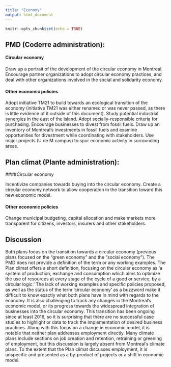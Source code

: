 ```yaml
---
title: "Economy"
output: html_document
---
```


```r
knitr::opts_chunk$set(echo = TRUE)
```

## PMD (Coderre administration): 

#### Circular economy

Draw up a portrait of the development of the circular economy in Montreal. Encourage partner organizations to adopt circular economy practices, and deal with other organizations involved in the social and solidarity economy. 

#### Other economic policies

Adopt initiative TM21 to build towards an ecological transition of the economy (initiative TM21 was either renamed or was never passed, as there is little evidence of it outside of this document). Study potential industrial synergies in the east of the island. Adopt socially-responsible criteria for purchasing. Encourage businesses to divest from fossil fuels. Draw up an inventory of Montreal’s investments in fossil fuels and examine opportunities for divestment while coordinating with stakeholders. Use major projects (U de M campus) to spur economic activity in surrounding areas. 

## Plan climat (Plante administration): 

####Circular economy

Incentivize companies towards buying into the circular economy. Create a circular economy network to allow cooperation in the transition toward this new economic model.

#### Other economic policies

Change municipal budgeting, capital allocation and make markets more transparent for citizens, investors, insurers and other stakeholders.

## Discussion

Both plans focus on the transition towards a circular economy (previous plans focused on the “green economy” and the “social economy”). The PMD does not provide a definition of the term or any working examples. The Plan climat offers a short definition, focusing on the circular economy as ‘a system of production, exchange and consumption which aims to optimize the use of resources at every stage of the cycle of a good or service, by a circular logic.’ The lack of working examples and specific policies proposed, as well as the status of the term ‘circular economy’ as a buzzword make it difficult to know exactly what both plans have in mind with regards to the economy. It is also challenging to track any changes in the Montreal’s economic model, or its progress towards the widespread integration of businesses into the circular economy. This transition has been ongoing since at least 2016, so it is surprising that there are no successful case studies to highlight or data to track the implementation of desired business practices. Along with this focus on a change in economic model, it is notable that neither plan addresses employment directly. Many climate plans include sections on job creation and retention, retraining or greening of employment, but this discussion is largely absent from Montreal’s climate plans. To the extent that the Plan climat discusses employment, it is unspecific and presented as a by-product of projects or a shift in economic model.